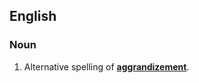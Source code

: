 ==English==

===Noun===
{{en-noun}}

# {{UK|rare}} Alternative spelling of '''[[aggrandizement]]'''.